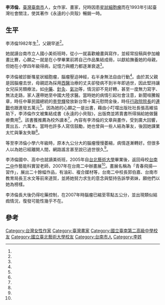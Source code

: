 {{Infobox writer
| 姓名     = 李沛倫
| 圖像     = 
| 圖像大小 =
| 圖像說明 = 
| 原名     = 
| 筆名     = 
| 出生     =1982年
| 出生地點 =
| 逝世     =
| 逝世地點 = 
| 國籍     = 
| 教育程度 = 大學
| 母校     = [[台北藝術大學|台北藝術大學]]
| 創作時期 =
| 體裁     =
| 主題     = 兒童文學
| 文學運動 =
| 代表作   = 《永遠的小貝殼》
| 配偶     = 
}}

'''李沛倫'''{{BD|1982年||||}}，[[臺灣|臺灣]][[臺南市|臺南市]]人，女作家、畫家，兒時因患[[星狀細胞瘤|星狀細胞瘤]]而在1993年引起臺灣社會關注，使其著作《永遠的小貝殼》暢銷一時。

==生平==
李沛倫1982年生<ref name="孟慶慈"/>，父親早逝<ref name="陳英豪"/>。

她就讀台南市立人國小美術班時，從小一就喜歡繪畫與寫作，並經常投稿與參加繪畫比賽，心願之一就是在小學畢業前將自己作品集結成冊，以獻給撫養她的母親，但她在小學四年級得病，記憶力與體力都逐漸衰退<ref name="陳英豪"/>。

李沛倫被診斷罹星狀細胞瘤，腦瘤壓迫神經，右半身無法自由行動<ref name="孟慶慈" />。由於其父親是因腦瘤去世，母親認為採用[[西醫|西醫]]治療的丈夫卻發病不到半年即過世，因此堅持讓女兒採另類療法，如[[中藥|中藥]]、[[針灸|針灸]]、[[氣功|氣功]]等，情況卻不見好轉，甚至一度無力寫字、無法走路，家人還帶她至中國大陸求醫{{r|林雪娟|page=B6}}。當時她的病情引起社會注意，新聞喧騰報章，時任中華民國總統的[[李登輝|李登輝]]發放新台幣十萬元慰問金後，時任[[行政院院長|行政院院長]]的[[連戰|連戰]]也跟進發五萬元<ref name="林意玲"/>。因為她的心願之一是出書，藉由小叮噹出版社社長張高維協助下，李沛倫作文被集結成書《永遠的小貝殼》，出版商並將賣書所得捐給她做醫療費用<ref name="陳英豪"/>。該書獲推薦為校外讀本<ref name="孟慶慈" />，內容有李沛倫的文章與畫作，受到廣大回響，賣出五、六萬本{{r|林雪娟|page=B6}}。當時也許多人寫信鼓勵，她也曾與一些人結為筆友，後因她課業太忙與筆友失聯<ref name="孟慶慈" />。

等至李沛倫小學六年級時，原本九公分大的腦瘤慢慢萎縮，病情逐漸轉好{{r|林雪娟|page=B6}}。但很多人以為她已經離開人間，網路謠言甚至說已過世很久<ref name="孟慶慈" />。

李沛倫國中、高中也就讀美術班，2005年自[[台北藝術大學|台北藝術大學]]畢業後，返回母校[[台南二中|台南二中]]作藝能科實習老師，2007年在台南二中辦畫展<ref name="孟慶慈" />。畫展名稱為「青春飛揚—習作」，展出二十餘幅作品，有油彩、複合媒材等，台南二中校長郭伯嘉、台南市教育局長王水文等前來道賀，並將她努力求生的意念與堅持告訴學弟妹，願他們以她為榜樣{{r|林雪娟|page=B6}}。

李沛倫長大後仍得吃藥控制，在2007年時腦瘤已縮至零點五公分，並出現類似結痂情況，復發可能性幾乎不在{{r|林雪娟|page=B6}}。

==參考==
{{portal box|人物|台灣|文學}}
{{reflist|1|refs=

<ref name="林意玲">{{cite journal |author=林意玲|title=〈沉默院長鋒芒暗藏？〉|journal=《天下雜誌》|issue=第149期 |date=2012-06-28|publisher=天下雜誌社|location=台灣|language=zh-tw}}</ref>

<ref name="林雪娟">{{Cite news|url=|title=〈戰勝腦瘤 小貝殼開畫展 李沛倫返母校二中教美術 作品展現求生意志〉|language=zh-tw|publisher=《中華日報》|author=林雪娟|date=2007-12-24|accessdate=2015-11-02}}</ref>

<ref name="孟慶慈">{{Cite news|url=https://news.ltn.com.tw/news/life/paper/172946|title=〈抗腦瘤14年 小貝殼好轉開畫展〉|language=zh-tw|publisher=《自由時報》|author=孟慶慈|date=2007-12-05 |accessdate=2015-11-02}}</ref>

<ref name="陳英豪">{{cite book|author=陳英豪|chapter=〈教育廳長的序〉|title=《永遠的小貝殼》|date=1993-05-30|publisher=小叮噹出版社|location=台灣|language=zh-tw|isbn=9789578647138}}</ref>
}}


[[Category:台灣女性作家|Category:台灣女性作家]]
[[Category:臺灣畫家|Category:臺灣畫家]]
[[Category:國立臺南第二高級中學校友|Category:國立臺南第二高級中學校友]]
[[Category:國立臺北藝術大學校友|Category:國立臺北藝術大學校友]]
[[Category:台南市人|Category:台南市人]]
[[Category:李姓|Category:李姓]]